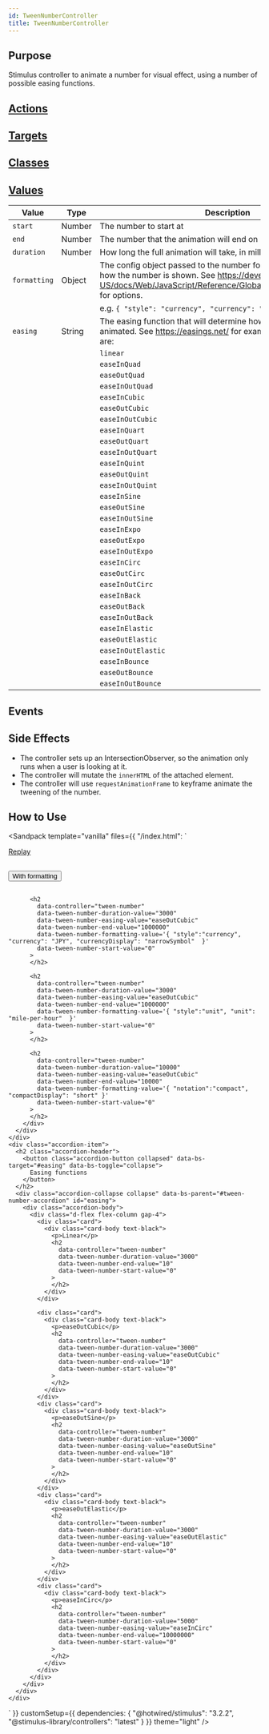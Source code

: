 ```yaml
---
id: TweenNumberController
title: TweenNumberController
---
```



## Purpose

Stimulus controller to animate a number for visual effect, using a number of possible easing functions.

## [Actions](https://stimulus.hotwire.dev/reference/actions)
<NoActions/>

## [Targets](https://stimulus.hotwire.dev/reference/targets)
<NoTargets/>

## [Classes](https://stimulus.hotwire.dev/reference/classes)
<NoClasses/>


## [Values](https://stimulus.hotwire.dev/reference/values)

| Value        | Type   | Description                                                                                                                                                                                            | Default  |
|--------------|--------|--------------------------------------------------------------------------------------------------------------------------------------------------------------------------------------------------------|----------|
| `start`      | Number | The number to start at                                                                                                                                                                                 | -        |
| `end`        | Number | The number that the animation will end on                                                                                                                                                              | -        |
| `duration`   | Number | How long the full animation will take, in milliseconds                                                                                                                                                 | -        |
| `formatting` | Object | The config object passed to the number formatter, to determine how the number is shown. See https://developer.mozilla.org/en-US/docs/Web/JavaScript/Reference/Global_Objects/NumberFormat for options. | -        |
|              |        | e.g. `{ "style": "currency", "currency": "GBP" }`                                                                                                                                                      |          |
| `easing`     | String | The  easing function that will determine how the number is animated. See https://easings.net/ for examples. Available options are:                                                                     | `linear` |
|              |        | `linear`                                                                                                                                                                                               |          |
|              |        | `easeInQuad`                                                                                                                                                                                           |          |
|              |        | `easeOutQuad`                                                                                                                                                                                          |          |
|              |        | `easeInOutQuad`                                                                                                                                                                                        |          |
|              |        | `easeInCubic`                                                                                                                                                                                          |          |
|              |        | `easeOutCubic`                                                                                                                                                                                         |          |
|              |        | `easeInOutCubic`                                                                                                                                                                                       |          |
|              |        | `easeInQuart`                                                                                                                                                                                          |          |
|              |        | `easeOutQuart`                                                                                                                                                                                         |          |
|              |        | `easeInOutQuart`                                                                                                                                                                                       |          |
|              |        | `easeInQuint`                                                                                                                                                                                          |          |
|              |        | `easeOutQuint`                                                                                                                                                                                         |          |
|              |        | `easeInOutQuint`                                                                                                                                                                                       |          |
|              |        | `easeInSine`                                                                                                                                                                                           |          |
|              |        | `easeOutSine`                                                                                                                                                                                          |          |
|              |        | `easeInOutSine`                                                                                                                                                                                        |          |
|              |        | `easeInExpo`                                                                                                                                                                                           |          |
|              |        | `easeOutExpo`                                                                                                                                                                                          |          |
|              |        | `easeInOutExpo`                                                                                                                                                                                        |          |
|              |        | `easeInCirc`                                                                                                                                                                                           |          |
|              |        | `easeOutCirc`                                                                                                                                                                                          |          |
|              |        | `easeInOutCirc`                                                                                                                                                                                        |          |
|              |        | `easeInBack`                                                                                                                                                                                           |          |
|              |        | `easeOutBack`                                                                                                                                                                                          |          |
|              |        | `easeInOutBack`                                                                                                                                                                                        |          |
|              |        | `easeInElastic`                                                                                                                                                                                        |          |
|              |        | `easeOutElastic`                                                                                                                                                                                       |          |
|              |        | `easeInOutElastic`                                                                                                                                                                                     |          |
|              |        | `easeInBounce`                                                                                                                                                                                         |          |
|              |        | `easeOutBounce`                                                                                                                                                                                        |          |
|              |        | `easeInOutBounce`                                                                                                                                                                                      |          |




## Events
<NoEvents/>

## Side Effects

- The controller sets up an IntersectionObserver, so the animation only runs when a user is looking at it.
- The controller will mutate the `innerHTML` of the attached element.
- The controller will use `requestAnimationFrame` to keyframe animate the tweening of the number.

## How to Use

<Sandpack
  template="vanilla"
  files={{
    "/index.html": `<div class="container p-4 text-center">
  <div class="mb-4">
    <a class="btn btn-primary" data-action="refresh-page#refresh" data-controller="refresh-page" href="#">
      Replay
    </a>
  </div>

  <div class="accordion accordion-flush" id="tween-number-accordion">
    <div class="accordion-item">
      <h2 class="accordion-header">
        <button class="accordion-button collapsed" data-bs-target="#formatted" data-bs-toggle="collapse">
          With formatting
        </button>
      </h2>
      <div class="accordion-collapse collapse" data-bs-parent="#tween-number-accordion" id="formatted">
        <div class="accordion-body">
          <h2
            data-controller="tween-number"
            data-tween-number-duration-value="3000"
            data-tween-number-easing-value="easeOutCubic"
            data-tween-number-end-value="1000000"
            data-tween-number-formatting-value='{ "style":"currency", "currency": "USD", "currencyDisplay": "name"  }'
            data-tween-number-start-value="0"
          >
          </h2>

          <h2
            data-controller="tween-number"
            data-tween-number-duration-value="3000"
            data-tween-number-easing-value="easeOutCubic"
            data-tween-number-end-value="1000000"
            data-tween-number-formatting-value='{ "style":"currency", "currency": "JPY", "currencyDisplay": "narrowSymbol"  }'
            data-tween-number-start-value="0"
          >
          </h2>

          <h2
            data-controller="tween-number"
            data-tween-number-duration-value="3000"
            data-tween-number-easing-value="easeOutCubic"
            data-tween-number-end-value="1000000"
            data-tween-number-formatting-value='{ "style":"unit", "unit": "mile-per-hour"  }'
            data-tween-number-start-value="0"
          >
          </h2>

          <h2
            data-controller="tween-number"
            data-tween-number-duration-value="10000"
            data-tween-number-easing-value="easeOutCubic"
            data-tween-number-end-value="10000"
            data-tween-number-formatting-value='{ "notation":"compact", "compactDisplay": "short" }'
            data-tween-number-start-value="0"
          >
          </h2>
        </div>
      </div>
    </div>
    <div class="accordion-item">
      <h2 class="accordion-header">
        <button class="accordion-button collapsed" data-bs-target="#easing" data-bs-toggle="collapse">
          Easing functions
        </button>
      </h2>
      <div class="accordion-collapse collapse" data-bs-parent="#tween-number-accordion" id="easing">
        <div class="accordion-body">
          <div class="d-flex flex-column gap-4">
            <div class="card">
              <div class="card-body text-black">
                <p>Linear</p>
                <h2
                  data-controller="tween-number"
                  data-tween-number-duration-value="3000"
                  data-tween-number-end-value="10"
                  data-tween-number-start-value="0"
                >
                </h2>
              </div>
            </div>

            <div class="card">
              <div class="card-body text-black">
                <p>easeOutCubic</p>
                <h2
                  data-controller="tween-number"
                  data-tween-number-duration-value="3000"
                  data-tween-number-easing-value="easeOutCubic"
                  data-tween-number-end-value="10"
                  data-tween-number-start-value="0"
                >
                </h2>
              </div>
            </div>
            <div class="card">
              <div class="card-body text-black">
                <p>easeOutSine</p>
                <h2
                  data-controller="tween-number"
                  data-tween-number-duration-value="3000"
                  data-tween-number-easing-value="easeOutSine"
                  data-tween-number-end-value="10"
                  data-tween-number-start-value="0"
                >
                </h2>
              </div>
            </div>
            <div class="card">
              <div class="card-body text-black">
                <p>easeOutElastic</p>
                <h2
                  data-controller="tween-number"
                  data-tween-number-duration-value="3000"
                  data-tween-number-easing-value="easeOutElastic"
                  data-tween-number-end-value="10"
                  data-tween-number-start-value="0"
                >
                </h2>
              </div>
            </div>
            <div class="card">
              <div class="card-body text-black">
                <p>easeInCirc</p>
                <h2
                  data-controller="tween-number"
                  data-tween-number-duration-value="5000"
                  data-tween-number-easing-value="easeInCirc"
                  data-tween-number-end-value="10000000"
                  data-tween-number-start-value="0"
                >
                </h2>
              </div>
            </div>
          </div>
        </div>
      </div>
    </div>
  </div>
</div>`
  }}
  customSetup={{
    dependencies: {
      "@hotwired/stimulus": "3.2.2",
      "@stimulus-library/controllers": "latest"
    }
  }}
  theme="light"
/>
